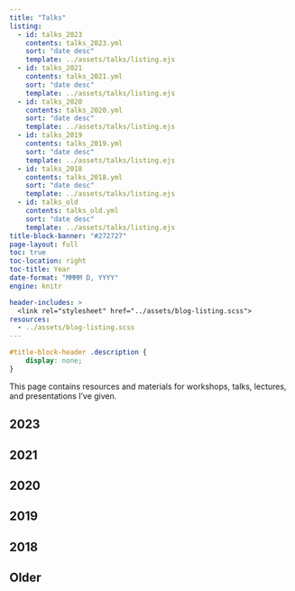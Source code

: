 ```yaml
---
title: "Talks"
listing:
  - id: talks_2023
    contents: talks_2023.yml
    sort: "date desc"
    template: ../assets/talks/listing.ejs
  - id: talks_2021
    contents: talks_2021.yml
    sort: "date desc"
    template: ../assets/talks/listing.ejs
  - id: talks_2020
    contents: talks_2020.yml
    sort: "date desc"
    template: ../assets/talks/listing.ejs
  - id: talks_2019
    contents: talks_2019.yml
    sort: "date desc"
    template: ../assets/talks/listing.ejs
  - id: talks_2018
    contents: talks_2018.yml
    sort: "date desc"
    template: ../assets/talks/listing.ejs
  - id: talks_old
    contents: talks_old.yml
    sort: "date desc"
    template: ../assets/talks/listing.ejs
title-block-banner: "#272727"
page-layout: full
toc: true
toc-location: right
toc-title: Year
date-format: "MMMM D, YYYY"
engine: knitr

header-includes: >
  <link rel="stylesheet" href="../assets/blog-listing.scss">
resources:
  - ../assets/blog-listing.scss 
---
```


```css
#title-block-header .description {
    display: none;
}
```

This page contains resources and materials for workshops, talks, lectures, and presentations I've given.

## 2023

:::{#talks_2023}
:::

## 2021

:::{#talks_2021}
:::

## 2020

:::{#talks_2020}
:::

## 2019

:::{#talks_2019}
:::

## 2018

:::{#talks_2018}
:::

## Older

:::{#talks_old}
:::
